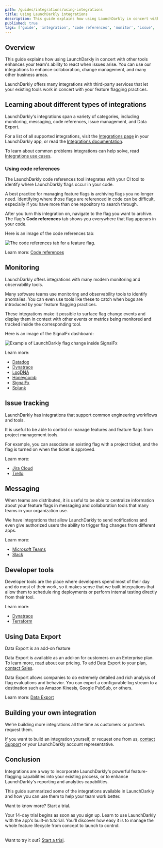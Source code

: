 ```yaml
---
path: /guides/integrations/using-integrations
title: Using LaunchDarkly integrations
description: This guide explains how using LaunchDarkly in concert with other tools enhances your team's ability to react when issues arise. LaunchDarkly offers many integrations with third-party services that let your existing tools work in concert with your feature flagging practices.
published: true
tags: ['guide', 'integration', 'code references', 'monitor', 'issue', 'data export']
---
```


## Overview

This guide explains how using LaunchDarkly in concert with other tools enhances your team's ability to react when issues arise. You can use our integrations to enhance collaboration, change management, and many other business areas.

LaunchDarkly offers many integrations with third-party services that let your existing tools work in concert with your feature flagging practices.

## Learning about different types of integrations

LaunchDarkly's integrations span a variety of categories, including monitoring, messaging, code references, issue management, and Data Export.

For a list of all supported integrations, visit the [Integrations page](https://app.launchdarkly.com/integrations) in your LaunchDarkly app, or read the [Integrations documentation](/integrations).

To learn about common problems integrations can help solve, read [Integrations use cases](/guides/integrations/integrations-use-cases).

### Using code references

The LaunchDarkly code references tool
integrates with your CI tool to identify where LaunchDarkly flags occur in your code.

A best practice for managing feature flags is archiving flags you no longer need. Identifying where those flags are referenced in code can be difficult, especially if you have more than one repository to
search through.

After you turn this integration on, navigate to the flag you want to archive. The flag's **Code references** tab shows you everywhere that flag appears in your code.

Here is an image of the code references tab:

![The code references tab for a feature flag.](flag-code-references.png)

<LearnMore>

Learn more: [Code references](/home/code/code-references)

</LearnMore>

## Monitoring

LaunchDarkly offers integrations with many modern monitoring and observability tools.

Many software teams use monitoring and observability tools to identify anomalies. You can even use tools like these to catch when bugs are introduced by your feature flagging practices.

These integrations make it
possible to surface flag change events and display them in context
with other events or metrics being monitored and tracked inside the corresponding
tool.

Here is an image of the SignalFx dashboard:

![Example of LaunchDarkly flag change inside SignalFx](signalfx-marker-1.png)

<LearnMore>

Learn more:
  * [Datadog](/integrations/datadog)
  * [Dynatrace](/integrations/dynatrace)
  * [LogDNA](/integrations/logdna)
  * [Honeycomb](/integrations/honeycomb)
  * [SignalFx](/integrations/signalfx)
  * [Splunk](/integrations/splunk)

</LearnMore>

## Issue tracking

LaunchDarkly has integrations that support common engineering workflows and tools.

It is useful to be able to control or manage features and feature flags from project management tools.

For example, you can associate an existing flag with a project ticket, and the flag is turned on when the ticket is approved.

<LearnMore>

Learn more:
  * [Jira Cloud](/integrations/jira)
  * [Trello](https://trello.com/power-ups/5d795c43ef5f7d1dc307da46)

</LearnMore>

## Messaging

When teams are distributed, it is useful to be able to centralize information about your feature flags in messaging and collaboration tools that many teams in your organization use.

We have integrations that allow LaunchDarkly to send notifications and even give
authorized users the ability to trigger flag changes from different apps.

<LearnMore>

Learn more:
  * [Microsoft Teams](/integrations/microsoft-teams)
  * [Slack](/integrations/slack)

</LearnMore>

## Developer tools

Developer tools are the place where developers spend most of their day and do most of their work, so it makes sense that we built integrations that allow them to schedule ring deployments or perform internal testing directly from their tool.

<LearnMore>

Learn more:
  * [Dynatrace](/integrations/dynatrace)
  * [Terraform](/integrations/terraform)

</LearnMore>

## Using Data Export

<Callout intent="primary">
  <CalloutTitle>Data Export is an add-on feature</CalloutTitle>
  <CalloutDescription>

Data Export is available as an add-on for customers on an Enterprise plan. To learn more, [read about our pricing](https://launchdarkly.com/pricing/). To add Data Export to your plan, [contact Sales](https://launchdarkly.com/contact-sales/).

  </CalloutDescription>
</Callout>

Data Export allows companies to do extremely detailed and rich analysis of flag
evaluations and behavior. You can export a configurable log stream to a destination such
as Amazon Kinesis, Google PubSub, or others.

<LearnMore>

Learn more: [Data Export](/home/data-export)

</LearnMore>

## Building your own integration

We're building more integrations all the time as customers or partners request them.

If you want to build an integration yourself, or request one from us, [contact Support](https://support.launchdarkly.com/hc/en-us/requests/new) or your LaunchDarkly account representative.

## Conclusion

Integrations are a way to incorporate LaunchDarkly's powerful feature-flagging capabilities into your existing process, or to enhance LaunchDarkly's reporting and analytics capabilities.

This guide summarized some of the integrations available in LaunchDarkly and how you can use them to help your team work better.

<Callout intent="primary" site="launchDarkly">
<CalloutTitle>Want to know more? Start a trial.</CalloutTitle>
<CalloutDescription>

Your 14-day trial begins as soon as you sign up. Learn to use LaunchDarkly with the app's built-in tutorial. You'll discover how easy it is to manage the whole feature lifecycle from concept to launch to control.<br/><br/>

Want to try it out? [Start a trial](https://launchdarkly.com/start-trial/).

</CalloutDescription>
</Callout>
